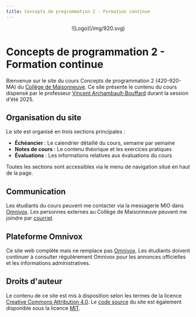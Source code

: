 ```yaml
---
title: Concepts de programmation 2 - Formation continue
---
```


<center>
  ![Logo](/img/920.svg)
</center> 

# Concepts de programmation 2 - Formation continue

Bienvenue sur le site du cours Concepts de programmation 2 (420-920-MA) du [Collège de
Maisonneuve](https://www.cmaisonneuve.qc.ca/). Ce site présente le contenu du cours dispensé
par le professeur [Vincent Archambault-Bouffard](https://github.com/archambaultv-prof) durant la session d'été 2025.

## Organisation du site

Le site est organisé en trois sections principales :

- **Échéancier** : Le calendrier détaillé du cours, semaine par semaine
- **Notes de cours** : Le contenu théorique et les exercices pratiques
- **Évaluations** : Les informations relatives aux évaluations du cours

Toutes les sections sont accessibles via le menu de navigation situé en haut de la page.

## Communication

Les étudiants du cours peuvent me contacter via la messagerie MIO dans
[Omnivox](https://cmaisonneuve.omnivox.ca/). Les personnes externes au
Collège de Maisonneuve peuvent me joindre par
[courriel](mailto:varchambaultbouffard@cmaisonneuve.qc.ca).

## Plateforme Omnivox

Ce site web complète mais ne remplace pas
[Omnivox](https://cmaisonneuve.omnivox.ca/). Les étudiants doivent continuer à
consulter régulièrement Omnivox pour les annonces officielles et les informations administratives.

## Droits d'auteur

Le contenu de ce site est mis à disposition selon les termes de la licence
[Creative Commons Attribution 4.0](https://creativecommons.org/licenses/by/4.0/deed.fr).
Le [code source](https://github.com/archambaultv-prof/2025E-420-920-MA) du site est
également disponible sous la licence [MIT](https://opensource.org/licenses/MIT).